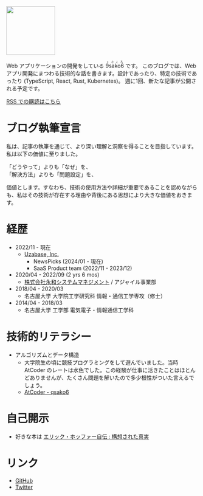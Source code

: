 <img src="/icon.obake.webp" width="128px" />

Web アプリケーションの開発をしている <ruby> 9sako6 <rp>(</rp><rt>くさころ</rt><rp>)</rp> </ruby> です。
このブログでは、Web アプリ開発にまつわる技術的な話を書きます。設計であったり、特定の技術であったり (TypeScript, React, Rust, Kubernetes)。
週に1回、新たな記事が公開される予定です。

[RSS での購読はこちら](/rss.xml)

# ブログ執筆宣言

私は、記事の執筆を通じて、より深い理解と洞察を得ることを目指しています。私は以下の価値に至りました。

「どうやって」よりも「なぜ」を、<br/>
「解決方法」よりも「問題設定」を、

価値とします。すなわち、技術の使用方法や詳細が重要であることを認めながらも、私はその技術が存在する理由や背後にある思想により大きな価値をおきます。

# 経歴

- 2022/11 - 現在
  - [Uzabase, Inc.](https://www.uzabase.com/en/)
    - NewsPicks (2024/01 - 現在)
    - SaaS Product team (2022/11 - 2023/12)
- 2020/04 - 2022/09 (2 yrs 6 mos)
  - [株式会社永和システムマネジメント](https://esm.co.jp/) / アジャイル事業部
- 2018/04 - 2020/03
  - 名古屋大学 大学院工学研究科 情報・通信工学専攻（修士）
- 2014/04 - 2018/03
  - 名古屋大学 工学部 電気電子・情報通信工学科

# 技術的リテラシー

- アルゴリズムとデータ構造
  - 大学院生の頃に競技プログラミングをして遊んでいました。当時 AtCoder のレートは水色でした。この経験が仕事に活きたことはほとんどありませんが、たくさん問題を解いたので多少根性がついた言えるでしょう。
  - [AtCoder - qsako6](https://atcoder.jp/users/qsako6)

# 自己開示

- 好きな本は [エリック・ホッファー自伝 : 構想された真実](https://sakuhinsha.com/philosophy/4735.html)

# リンク

- [GitHub](https://github.com/9sako6)
- [Twitter](https://twitter.com/9sako6)
